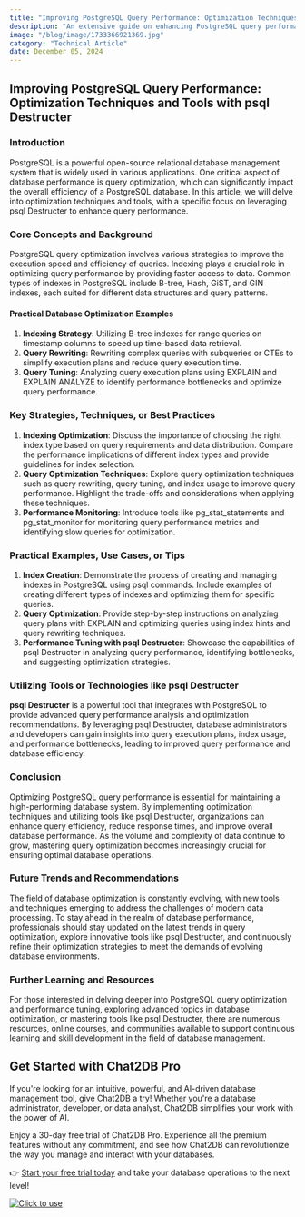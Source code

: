 ```yaml
---
title: "Improving PostgreSQL Query Performance: Optimization Techniques and Tools with psql Destructer"
description: "An extensive guide on enhancing PostgreSQL query performance through optimization techniques and tools with a focus on psql Destructer."
image: "/blog/image/1733366921369.jpg"
category: "Technical Article"
date: December 05, 2024
---
```


## Improving PostgreSQL Query Performance: Optimization Techniques and Tools with psql Destructer

### Introduction
PostgreSQL is a powerful open-source relational database management system that is widely used in various applications. One critical aspect of database performance is query optimization, which can significantly impact the overall efficiency of a PostgreSQL database. In this article, we will delve into optimization techniques and tools, with a specific focus on leveraging psql Destructer to enhance query performance.

### Core Concepts and Background
PostgreSQL query optimization involves various strategies to improve the execution speed and efficiency of queries. Indexing plays a crucial role in optimizing query performance by providing faster access to data. Common types of indexes in PostgreSQL include B-tree, Hash, GiST, and GIN indexes, each suited for different data structures and query patterns.

#### Practical Database Optimization Examples
1. **Indexing Strategy**: Utilizing B-tree indexes for range queries on timestamp columns to speed up time-based data retrieval.
2. **Query Rewriting**: Rewriting complex queries with subqueries or CTEs to simplify execution plans and reduce query execution time.
3. **Query Tuning**: Analyzing query execution plans using EXPLAIN and EXPLAIN ANALYZE to identify performance bottlenecks and optimize query performance.

### Key Strategies, Techniques, or Best Practices
1. **Indexing Optimization**: Discuss the importance of choosing the right index type based on query requirements and data distribution. Compare the performance implications of different index types and provide guidelines for index selection.
2. **Query Optimization Techniques**: Explore query optimization techniques such as query rewriting, query tuning, and index usage to improve query performance. Highlight the trade-offs and considerations when applying these techniques.
3. **Performance Monitoring**: Introduce tools like pg_stat_statements and pg_stat_monitor for monitoring query performance metrics and identifying slow queries for optimization.

### Practical Examples, Use Cases, or Tips
1. **Index Creation**: Demonstrate the process of creating and managing indexes in PostgreSQL using psql commands. Include examples of creating different types of indexes and optimizing them for specific queries.
2. **Query Optimization**: Provide step-by-step instructions on analyzing query plans with EXPLAIN and optimizing queries using index hints and query rewriting techniques.
3. **Performance Tuning with psql Destructer**: Showcase the capabilities of psql Destructer in analyzing query performance, identifying bottlenecks, and suggesting optimization strategies.

### Utilizing Tools or Technologies like psql Destructer
**psql Destructer** is a powerful tool that integrates with PostgreSQL to provide advanced query performance analysis and optimization recommendations. By leveraging psql Destructer, database administrators and developers can gain insights into query execution plans, index usage, and performance bottlenecks, leading to improved query performance and database efficiency.

### Conclusion
Optimizing PostgreSQL query performance is essential for maintaining a high-performing database system. By implementing optimization techniques and utilizing tools like psql Destructer, organizations can enhance query efficiency, reduce response times, and improve overall database performance. As the volume and complexity of data continue to grow, mastering query optimization becomes increasingly crucial for ensuring optimal database operations.

### Future Trends and Recommendations
The field of database optimization is constantly evolving, with new tools and techniques emerging to address the challenges of modern data processing. To stay ahead in the realm of database performance, professionals should stay updated on the latest trends in query optimization, explore innovative tools like psql Destructer, and continuously refine their optimization strategies to meet the demands of evolving database environments.

### Further Learning and Resources
For those interested in delving deeper into PostgreSQL query optimization and performance tuning, exploring advanced topics in database optimization, or mastering tools like psql Destructer, there are numerous resources, online courses, and communities available to support continuous learning and skill development in the field of database management.


## Get Started with Chat2DB Pro

If you're looking for an intuitive, powerful, and AI-driven database management tool, give Chat2DB a try! Whether you're a database administrator, developer, or data analyst, Chat2DB simplifies your work with the power of AI.

Enjoy a 30-day free trial of Chat2DB Pro. Experience all the premium features without any commitment, and see how Chat2DB can revolutionize the way you manage and interact with your databases.

👉 [Start your free trial today](https://chat2db.ai/pricing) and take your database operations to the next level!


[![Click to use](/image/blog/bg/chat2db.jpg)](https://app.chat2db-ai.com/)
